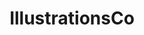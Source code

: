 ---
title: IllustrationsCo 
slug: illustrationsco
site: IllustrationsCo
show: ./images/show.png
siteUrl: https://illlustrations.co/
description: Open Source Illustrations Kit.
tags: [opensource]
rating: 2
---